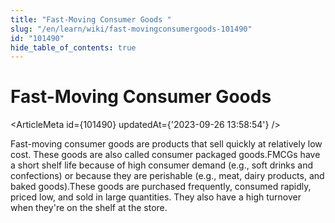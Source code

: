 ```yaml
---
title: "Fast-Moving Consumer Goods "
slug: "/en/learn/wiki/fast-movingconsumergoods-101490"
id: "101490"
hide_table_of_contents: true
---
```



# Fast-Moving Consumer Goods 

<ArticleMeta id={101490} updatedAt={'2023-09-26 13:58:54'} />
<div className='border-solid border-b border-t-0 my-4 border-[var(--ifm-color-gray-300)]' />

Fast-moving consumer goods are products that sell quickly at relatively low cost. These goods are also called consumer packaged goods.FMCGs have a short shelf life because of high consumer demand (e.g., soft drinks and confections) or because they are perishable (e.g., meat, dairy products, and baked goods).These goods are purchased frequently, consumed rapidly, priced low, and sold in large quantities. They also have a high turnover when they're on the shelf at the store.
